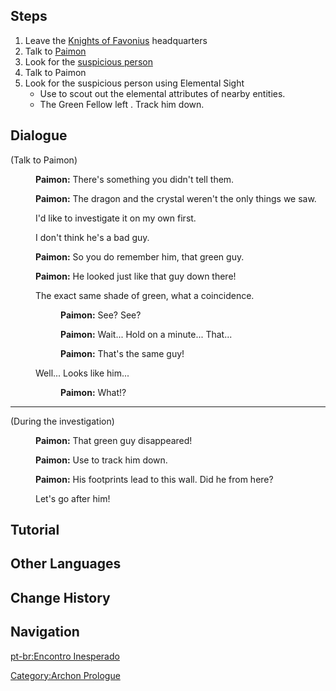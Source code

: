 {{Quest Infobox
|id            = 00371
|image         = Archon Quest C0A2 Unexpected Encounter.png
|type          = Archon
|chapter       = Prologue
|actNum        = II
|act           = For a Tomorrow Without Tears
|part          = 2
|description   = Returning to [[Mondstadt]], you encountered a clash between [[Jean]] and the Fatui. Afterward, you showed Jean the dragon tear that you found in the forest, and at her request, once again joined the investigation into Stormterror Dvalin.
|startLocation = [[City of Mondstadt|Mondstadt]], [[Mondstadt]]
|prev          = Shadow Over Mondstadt
|next          = That Green Fellow
|exp           = 275
|mora          = 5,975
|other         = {{Card|Character EXP|3,125}}{{Card|Fine Enhancement Ore|5}}
|characters    = Paimon;Traveler;Venti
|voiced        = yes
}}
{{TeyvatQuest|0|2|part=2}}

==Steps==
# Leave the [[Knights of Favonius]] headquarters
# Talk to [[Paimon]]
# Look for the [[Venti|suspicious person]]
# Talk to Paimon
# Look for the suspicious person using Elemental Sight
#* Use {{Color|menu|Elemental Sight}} to scout out the elemental attributes of nearby entities.
#* The Green Fellow left {{Color|menu|Anemo footprints}}. Track him down.

==Dialogue==
{{dialogue start}}
;(Talk to Paimon)
:{{A|vo mdaq038 1 paimon 01.ogg}} '''Paimon:''' There's something you didn't tell them.
:{{A|vo mdaq038 1 paimon 02.ogg}} '''Paimon:''' The dragon and the crystal weren't the only things we saw.
:{{DIcon}} I'd like to investigate it on my own first.
:{{DIcon}} I don't think he's a bad guy.
:{{A|vo mdaq038 1 paimon 03.ogg}} '''Paimon:''' So you do remember him, that green guy.
:{{A|vo mdaq038 1 paimon 04.ogg}} '''Paimon:''' He looked just like that guy down there!
:{{DIcon}} The exact same shade of green, what a coincidence.
::{{A|vo mdaq038 1 paimon 05a 1.ogg}} '''Paimon:''' See? See?
::{{A|vo mdaq038 1 paimon 05a 2.ogg}} '''Paimon:''' Wait... Hold on a minute... That...
::{{A|vo mdaq038 1 paimon 05a 3.ogg}} '''Paimon:''' That's the same guy!
:{{DIcon}} Well... Looks like him...
::{{A|vo mdaq038 1 paimon 05b.ogg}} '''Paimon:''' What!?

----

;(During the investigation)
:{{A|vo dialog mdaq038 paimon 01.ogg}} '''Paimon:''' That green guy disappeared!
:{{A|vo dialog mdaq038 paimon 02.ogg}} '''Paimon:''' Use {{Color|buzzword|Elemental Sight}} to track him down.
:{{A|vo mdaq038 1 paimon 06.ogg}} '''Paimon:''' His footprints lead to this wall. Did he {{Color|buzzword|climb up}} from here?
:{{DIcon}} Let's go after him!
{{dialogue end}}

==Tutorial==
{{Transclude|Tutorials/Unexpected Encounter}}

==Other Languages==
{{Other Languages
|en      = Unexpected Encounter
|zhs     = 不期而遇
|zhs_rm  = Bùqī'éryù
|zht     = 不期而遇
|zht_rm  = Bùqí'éryù
|zh_tl   = Unexpected Meeting
|ja      = 予期せぬ出会い
|ja_rm   = Yokisenu Deai{{Assumed}}
|ja_tl   = Unexpected Encounter
|ko      = {{tt|예상|豫想}}치 못한 만남
|ko_rm   = Yesangchi Mothan Mannam
|ko_tl   = Unexpected Meeting
|es      = Encuentro inesperado
|es_tl   = Unexpected Encounter
|fr      = Rencontre inattendue
|fr_tl   = Unexpected Encounter
|ru      = Неожиданная встреча
|ru_tl   = Unexpected Meeting
|th      = การเผชิญหน้าที่ไม่คาดคิด
|th_rm   = Kan phechinnathi mai khat khit
|th_tl   = Unexpected Encounter
|vi      = Không Hẹn Mà Gặp
|vi_tl   = 
|de      = Unerwartetes Treffen
|de_tl   = Unexpected Meeting
|id      = Pertemuan Tak Terduga
|id_tl   = Unexpected Meeting
|pt      = Encontro Inesperado
|pt_tl   = Unexpected Encounter
}}

==Change History==
{{Change History|1.0}}

==Navigation==
{{Archon Quest Navbox|chapter=Prologue}}
[[Category:Archon Prologue]]

[[pt-br:Encontro Inesperado]]